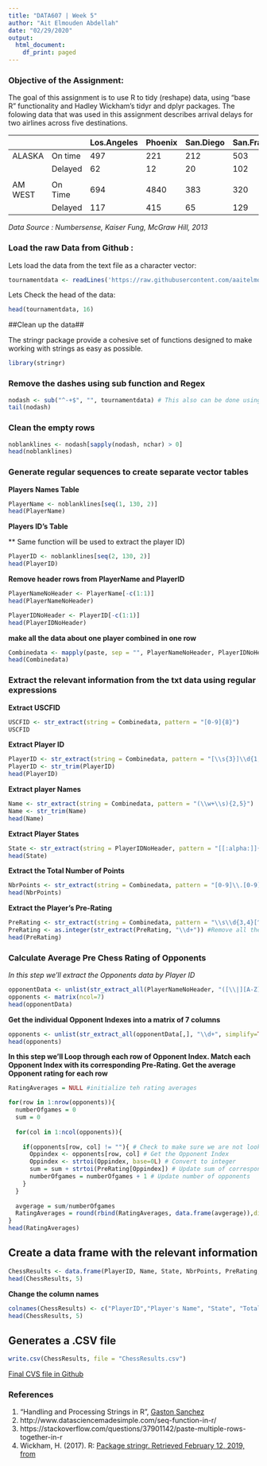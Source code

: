 ```yaml
---
title: "DATA607 | Week 5"
author: "Ait Elmouden Abdellah"
date: "02/29/2020"
output:
  html_document:
    df_print: paged
---
```



### Objective of the Assignment:

The goal of this assignment is to use R to tidy (reshape) data, using "base R" functionality and Hadley Wickham's tidyr and dplyr packages. 
The folowing data that was used in this assignment describes arrival delays for two airlines across five destinations. 

|         |         | Los.Angeles | Phoenix | San.Diego | San.Franciso | Seattle |
|---------|---------|-------------|---------|-----------|--------------|---------|
| ALASKA  | On time | 497         | 221     | 212       | 503          | 1841    |
|         | Delayed | 62          | 12      | 20        | 102          | 305     |
|         |         |             |         |           |              |         |
| AM WEST | On Time | 694         | 4840    | 383       | 320          | 201     |
|         | Delayed | 117         | 415     | 65        | 129          | 61      |


*Data Source : Numbersense, Kaiser Fung, McGraw Hill, 2013*


### Load the raw Data from Github :

Lets load the data from the text file as a character vector:

```r
tournamentdata <- readLines('https://raw.githubusercontent.com/aaitelmouden/DATA607S2020/master/project1/tournamentinfo.txt')
```

Lets Check the head of the data:

```r
head(tournamentdata, 16)
```
##Clean up the data##

The stringr package provide a cohesive set of functions designed to make working with strings as easy as possible.

```r
library(stringr)
```

### Remove the dashes using sub function and Regex ###

```r
nodash <- sub("^-+$", "", tournamentdata) # This also can be done using str_replace_all function
tail(nodash)
```

### Clean the empty rows ###


```r
noblanklines <- nodash[sapply(nodash, nchar) > 0]
head(noblanklines)
```

### Generate regular sequences to create separate vector tables ###

**Players Names Table**

```r
PlayerName <- noblanklines[seq(1, 130, 2)]
head(PlayerName)  
```

**Players ID's Table**

** Same function will be used to extract the player ID)

```r
PlayerID <- noblanklines[seq(2, 130, 2)]
head(PlayerID)
```

**Remove header rows from PlayerName and PlayerID**

```r
PlayerNameNoHeader <- PlayerName[-c(1:1)]
head(PlayerNameNoHeader)
```

```r
PlayerIDNoHeader <- PlayerID[-c(1:1)]
head(PlayerIDNoHeader)
```

**make all the data about one player combined in one row**

```r
Combinedata <- mapply(paste, sep = "", PlayerNameNoHeader, PlayerIDNoHeader)
head(Combinedata)
```

###  Extract the relevant information from the txt data using regular expressions 

**Extract USCFID**

```r
USCFID <- str_extract(string = Combinedata, pattern = "[0-9]{8}")
USCFID
```

**Extract Player ID**

```r
PlayerID <- str_extract(string = Combinedata, pattern = "[\\s{3}]\\d{1,2}[\\s\\|]")
PlayerID <- str_trim(PlayerID)
head(PlayerID)
```

**Extract player Names**

```r
Name <- str_extract(string = Combinedata, pattern = "(\\w+\\s){2,5}")
Name <- str_trim(Name)
head(Name)
```

**Extract Player States**

```r
State <- str_extract(string = PlayerIDNoHeader, pattern = "[[:alpha:]]{2}")
head(State)
```

**Extract the Total Number of Points**

```r
NbrPoints <- str_extract(string = Combinedata, pattern = "[0-9]\\.[0-9]")
head(NbrPoints)
```

**Extract the Player’s Pre-Rating**

```r
PreRating <- str_extract(string = Combinedata, pattern = "\\s\\d{3,4}[^\\d]")
PreRating <- as.integer(str_extract(PreRating, "\\d+")) #Remove all the “P’s” at the end of the ratings
head(PreRating)
```

### Calculate Average Pre Chess Rating of Opponents


*In this step we'll extract the Opponents data by Player ID*


```r
opponentData <- unlist(str_extract_all(PlayerNameNoHeader, "([\\|][A-Z]([[:space:]]+)\\d*[\\|])([A-Z]([[:space:]]+)\\d*[\\|])*", simplify=TRUE))
opponents <- matrix(ncol=7)
head(opponentData)
```

**Get the individual Opponent Indexes into a matrix of 7 columns**

```r
opponents <- unlist(str_extract_all(opponentData[,], "\\d+", simplify=TRUE))
head(opponents)
```

**In this step we'll Loop through each row of Opponent Index. Match each Opponent Index with its corresponding Pre-Rating. Get the average Opponent rating for each row**

```r
RatingAverages = NULL #initialize teh rating averages 

for(row in 1:nrow(opponents)){
  numberOfgames = 0
  sum = 0
  
  for(col in 1:ncol(opponents)){
    
    if(opponents[row, col] != ""){ # Check to make sure we are not looking at a null opponent index value
      Oppindex <- opponents[row, col] # Get the Opponent Index
      Oppindex <- strtoi(Oppindex, base=0L) # Convert to integer
      sum = sum + strtoi(PreRating[Oppindex]) # Update sum of corresponding pre-ratings
      numberOfgames = numberOfgames + 1 # Update number of opponents
    }
  }
  
  avgerage = sum/numberOfgames
  RatingAverages = round(rbind(RatingAverages, data.frame(avgerage)),digits = 0)
}
head(RatingAverages)
```

## Create a data frame with the relevant information

```r
ChessResults <- data.frame(PlayerID, Name, State, NbrPoints, PreRating, RatingAverages)
head(ChessResults, 5)
```

**Change the column names**

```r
colnames(ChessResults) <- c("PlayerID","Player's Name", "State", "Total Number of Points", "Pre-Rating", "Average Rating of Opponents")
head(ChessResults, 5)
```

## Generates a .CSV file

```r
write.csv(ChessResults, file = "ChessResults.csv")
```

[Final CVS file in Github](https://github.com/aaitelmouden/DATA607S2020/blob/master/project1/ChessResults.csv)

### References ###

1. "Handling and Processing Strings in R", [Gaston Sanchez](https://www.gastonsanchez.com/)
2. http://www.datasciencemadesimple.com/seq-function-in-r/
3. https://stackoverflow.com/questions/37901142/paste-multiple-rows-together-in-r
4. Wickham, H. (2017). R: [Package stringr. Retrieved February 12, 2019, from]( https://cran.r-project.org/web/packages/stringr/stringr.pdf)
